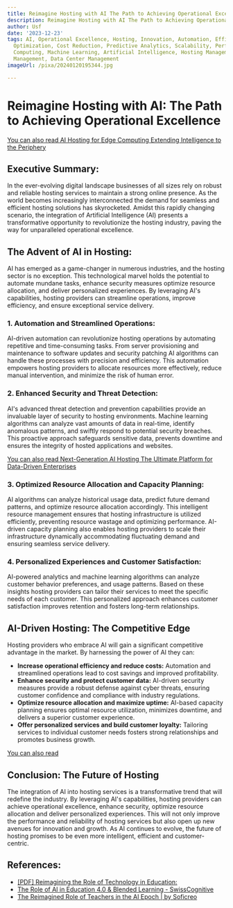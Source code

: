 ```yaml
---
title: Reimagine Hosting with AI The Path to Achieving Operational Excellence
description: Reimagine Hosting with AI The Path to Achieving Operational Excellence
author: Usf
date: '2023-12-23'
tags: AI, Operational Excellence, Hosting, Innovation, Automation, Efficiency, Data-Driven,
  Optimization, Cost Reduction, Predictive Analytics, Scalability, Performance, Cloud
  Computing, Machine Learning, Artificial Intelligence, Hosting Management, Infrastructure
  Management, Data Center Management
imageUrl: /pixa/20240120195344.jpg

---
```

# Reimagine Hosting with AI: The Path to Achieving Operational Excellence

[You can also read AI Hosting for Edge Computing Extending Intelligence to the  Periphery](AI%20Hosting%20for%20Edge%20Computing%20Extending%20Intelligence%20to%20the%20Periphery)


## Executive Summary:

In the ever-evolving digital landscape businesses of all sizes rely on robust and reliable hosting services to maintain a strong online presence. As the world becomes increasingly  interconnected the demand for seamless and efficient hosting solutions has skyrocketed. Amidst this  rapidly changing scenario, the integration of Artificial Intelligence (AI) presents a transformative opportunity to revolutionize the hosting industry, paving the way for unparalleled operational excellence.

## The Advent of AI in Hosting:

AI has emerged as a game-changer  in numerous industries,  and the hosting sector is no exception. This  technological marvel holds the  potential  to automate mundane tasks, enhance  security measures optimize resource allocation,  and deliver personalized experiences. By leveraging AI's capabilities, hosting  providers can  streamline operations, improve efficiency, and ensure exceptional service delivery.

### 1. Automation and  Streamlined Operations:

AI-driven  automation can revolutionize hosting operations by automating repetitive and  time-consuming tasks. From server provisioning and maintenance to software updates and security patching AI algorithms can  handle these processes with precision and efficiency. This automation empowers hosting providers to allocate resources more effectively, reduce manual intervention, and minimize the  risk of human error.

### 2. Enhanced Security and Threat Detection:

AI's advanced threat detection and prevention  capabilities provide an invaluable layer of  security  to hosting environments. Machine learning algorithms can analyze vast amounts of data  in real-time,  identify anomalous patterns, and swiftly respond to potential security breaches. This proactive approach safeguards sensitive data, prevents downtime and ensures the integrity of hosted applications and websites.

[You can also read Next-Generation AI Hosting The Ultimate Platform for  Data-Driven Enterprises](Next-Generation%20AI%20Hosting%20The%20Ultimate%20Platform%20for%20Data-Driven%20Enterprises)


### 3. Optimized Resource Allocation and Capacity Planning:

AI algorithms can analyze historical usage data, predict future demand patterns, and optimize resource allocation  accordingly. This intelligent  resource management  ensures  that hosting infrastructure is utilized efficiently, preventing resource wastage and optimizing  performance. AI-driven capacity planning  also enables hosting providers to scale their infrastructure dynamically accommodating fluctuating demand and ensuring seamless service delivery.

### 4. Personalized Experiences and Customer Satisfaction:

AI-powered analytics and machine learning algorithms can  analyze customer behavior preferences,  and usage  patterns. Based on these insights hosting providers can tailor their services to meet the specific needs of each customer. This personalized approach enhances customer satisfaction improves retention and fosters long-term relationships.

## AI-Driven Hosting: The Competitive Edge

Hosting providers who embrace AI will gain a significant competitive advantage in the market. By  harnessing the power of  AI they can:

- **Increase operational  efficiency and reduce costs:** Automation and streamlined operations lead to cost savings and improved profitability.
-  **Enhance security and protect  customer data:** AI-driven  security measures  provide a robust defense  against cyber threats,  ensuring customer confidence and compliance with industry regulations.
- **Optimize resource allocation and maximize uptime:**  AI-based capacity  planning  ensures optimal resource utilization,  minimizes downtime, and delivers a superior customer  experience.
-  **Offer personalized services and build customer loyalty:** Tailoring  services to individual customer needs fosters strong relationships and promotes business growth.

[You can also read ]()


## Conclusion: The Future of Hosting

The integration of AI into  hosting  services is a transformative trend that will redefine the industry. By leveraging AI's capabilities, hosting providers can achieve  operational excellence, enhance security, optimize resource allocation and deliver  personalized experiences.  This will not only improve the performance and reliability of hosting services but also open  up new avenues  for innovation and growth. As AI continues  to  evolve, the future of hosting promises to be even more intelligent, efficient and customer-centric.

## References:
- [[PDF] Reimagining the Role of Technology in Education:](https://tech.ed.gov/files/2017/01/NETP17.pdf)
- [The Role of AI in Education 4.0 & Blended Learning - SwissCognitive](https://swisscognitive.ch/2023/02/02/role-of-ai-in-education-4-0-blended-learning/)
- [The Reimagined Role of Teachers in the AI Epoch | by Soficreo](https://medium.com/@Soficreo/the-reimagined-role-of-teachers-in-the-ai-epoch-d9fdbf81bda0)

